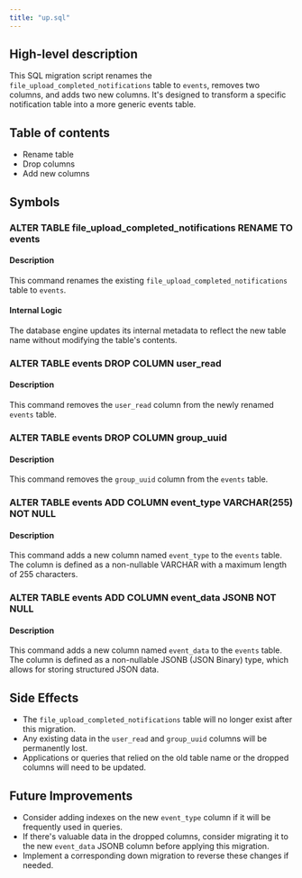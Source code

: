 ```yaml
---
title: "up.sql"
---
```


## High-level description
This SQL migration script renames the `file_upload_completed_notifications` table to `events`, removes two columns, and adds two new columns. It's designed to transform a specific notification table into a more generic events table.

## Table of contents
- Rename table
- Drop columns
- Add new columns

## Symbols

### ALTER TABLE file_upload_completed_notifications RENAME TO events
#### Description
This command renames the existing `file_upload_completed_notifications` table to `events`.

#### Internal Logic
The database engine updates its internal metadata to reflect the new table name without modifying the table's contents.

### ALTER TABLE events DROP COLUMN user_read
#### Description
This command removes the `user_read` column from the newly renamed `events` table.

### ALTER TABLE events DROP COLUMN group_uuid
#### Description
This command removes the `group_uuid` column from the `events` table.

### ALTER TABLE events ADD COLUMN event_type VARCHAR(255) NOT NULL
#### Description
This command adds a new column named `event_type` to the `events` table. The column is defined as a non-nullable VARCHAR with a maximum length of 255 characters.

### ALTER TABLE events ADD COLUMN event_data JSONB NOT NULL
#### Description
This command adds a new column named `event_data` to the `events` table. The column is defined as a non-nullable JSONB (JSON Binary) type, which allows for storing structured JSON data.

## Side Effects
- The `file_upload_completed_notifications` table will no longer exist after this migration.
- Any existing data in the `user_read` and `group_uuid` columns will be permanently lost.
- Applications or queries that relied on the old table name or the dropped columns will need to be updated.

## Future Improvements
- Consider adding indexes on the new `event_type` column if it will be frequently used in queries.
- If there's valuable data in the dropped columns, consider migrating it to the new `event_data` JSONB column before applying this migration.
- Implement a corresponding down migration to reverse these changes if needed.